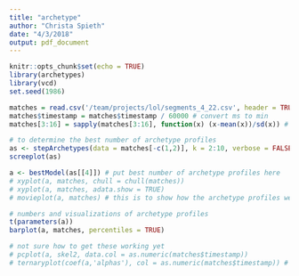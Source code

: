 ```yaml
---
title: "archetype"
author: "Christa Spieth"
date: "4/3/2018"
output: pdf_document
---
```


```r
knitr::opts_chunk$set(echo = TRUE)
library(archetypes)
library(vcd)
set.seed(1986)
```


```r
matches = read.csv('/team/projects/lol/segments_4_22.csv', header = TRUE)
matches$timestamp = matches$timestamp / 60000 # convert ms to min
matches[3:16] = sapply(matches[3:16], function(x) (x-mean(x))/sd(x)) # subset of data
```

```r
# to determine the best number of archetype profiles
as <- stepArchetypes(data = matches[-c(1,2)], k = 2:10, verbose = FALSE) # nrep=3 is default
screeplot(as)
```

```r
a <- bestModel(as[[4]]) # put best number of archetype profiles here
# xyplot(a, matches, chull = chull(matches))
# xyplot(a, matches, adata.show = TRUE)
# movieplot(a, matches) # this is to show how the archetype profiles were fitted
```

```r
# numbers and visualizations of archetype profiles
t(parameters(a))
barplot(a, matches, percentiles = TRUE)

# not sure how to get these working yet
# pcplot(a, skel2, data.col = as.numeric(matches$timestamp))
# ternaryplot(coef(a,'alphas'), col = as.numeric(matches$timestamp)) # uses library(vcd)
```

